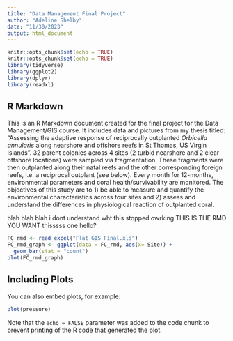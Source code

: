 ```yaml
---
title: "Data Management Final Project"
author: "Adeline Shelby"
date: "11/30/2023"
output: html_document
---
```


```r
knitr::opts_chunk$set(echo = TRUE)
knitr::opts_chunk$set(echo = TRUE)
library(tidyverse)
library(ggplot2)
library(dplyr)
library(readxl)
```

## R Markdown

This is an R Markdown document created for the final project for the Data Management/GIS course. It includes data and pictures from my thesis titled: "Assessing the adaptive response of reciprocally outplanted *Orbicella annularis* along nearshore and offshore reefs in St Thomas, US Virgin Islands". 32 parent colonies across 4 sites (2 turbid nearshore and 2 clear offshore locations) were sampled via fragmentation. These fragments were then outplanted along their natal reefs and the other corresponding foreign reefs, i.e. a reciprocal outplant (see below). Every month for 12-months, environmental parameters and coral health/survivability are monitored. The objectives of this study are to 1) be able to measure and quantify the environmental characteristics across four sites and 2) assess and understand the differences in physiological reaction of outplanted coral. 

blah blah blah i dont understand wht this stopped owrking
THIS IS THE RMD YOU WANT thisssss one
hello?



```r
FC_rmd <- read_excel("Flat_GIS_Final.xls")
FC_rmd_graph <- ggplot(data = FC_rmd, aes(x= Site)) + 
  geom_bar(stat = "count")
plot(FC_rmd_graph)
```

## Including Plots

You can also embed plots, for example:

```r
plot(pressure)
```

Note that the `echo = FALSE` parameter was added to the code chunk to prevent printing of the R code that generated the plot.

